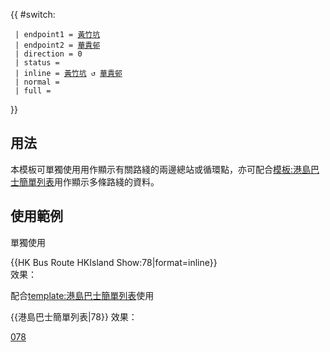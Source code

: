 {{ #switch: {{{format|}}}
  | endpoint1 = [[黃竹坑巴士總站|黃竹坑]]
  | endpoint2 = [[華貴邨巴士總站|華貴邨]]
  | direction = 0
  | status = 
  | inline = [[黃竹坑巴士總站|黃竹坑]] ↺ [[華貴邨巴士總站|華貴邨]]
  | normal =
  | full =
}}<noinclude>
==用法==
本模板可單獨使用用作顯示有關路綫的兩邊總站或循環點，亦可配合[[模板:港島巴士簡單列表]]用作顯示多條路綫的資料。

==使用範例==
;單獨使用
<nowiki>{{HK Bus Route HKIsland Show:78|format=inline}}</nowiki><br>
效果：{{HK Bus Route HKIsland Show:78|format=inline}}

;配合[[template:港島巴士簡單列表]]使用
<nowiki>{{港島巴士簡單列表|78}}</nowiki>
效果：{{港島巴士簡單列表|78}}
[[Category:新巴路線模板|078]]</noinclude>